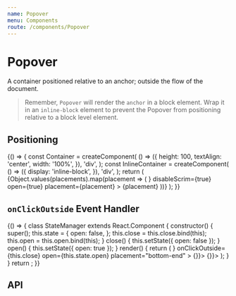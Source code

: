```yaml
---
name: Popover
menu: Components
route: /components/Popover
---
```



# Popover

A container positioned relative to an anchor; outside the flow of the document.

> Remember, `Popover` will render the `anchor` in a block element. Wrap it in an `inline-block` element to prevent the Popover from positioning relative to a block level element.

## Positioning

<Playground data-test="positioning">
  {() => {
    const Container = createComponent(
      () => ({
        height: 100,
        textAlign: 'center',
        width: '100%',
      }),
      'div',
    );
    const InlineContainer = createComponent(
      () => ({
        display: 'inline-block',
      }),
      'div',
    );
    return (
      <StyleProvider>
        <SpacedGroup direction="vertical">
          {Object.values(placements).map(placement => (
            <Container key={placement}>
              <InlineContainer>
                <Popover
                  anchor={<IconButton icon={InfoIcon} />}
                  disableScrim={true}
                  open={true}
                  placement={placement}
                >
                  <Paper>{placement}</Paper>
                </Popover>
              </InlineContainer>
            </Container>
          ))}
        </SpacedGroup>
      </StyleProvider>
    );
  }}
</Playground>

## `onClickOutside` Event Handler

<Playground data-test="event-handler">
  {() => {
    class StateManager extends React.Component {
      constructor() {
        super();
        this.state = {
          open: false,
        };
        this.close = this.close.bind(this);
        this.open = this.open.bind(this);
      }
      close() {
        this.setState({ open: false });
      }
      open() {
        this.setState({ open: true });
      }
      render() {
        return (
          <SpacedGroup>
            <Popover
              anchor={<IconButton icon={InfoIcon} onClick={this.open} />}
              onClickOutside={this.close}
              open={this.state.open}
              placement="bottom-end"
            >
              <List bordered>
                <List.Item onClick={() => {}}>
                  <List.ItemText primary="Action 1" />
                </List.Item>
                <List.Item onClick={() => {}}>
                  <List.ItemText primary="Action 2" />
                </List.Item>
              </List>
            </Popover>
          </SpacedGroup>
        );
      }
    }
    return <StateManager />;
  }}
</Playground>

## API

<PropsTable of={Popover} />
